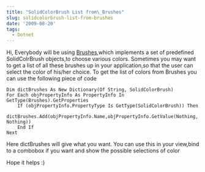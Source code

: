 ```yaml
---
title: "SolidColorBrush List from\_Brushes"
slug: solidcolorbrush-list-from-brushes
date: '2009-08-20'
tags:
  - Dotnet
---
```

Hi, Everybody will be using [Brushes](http://msdn.microsoft.com/en-us/library/system.windows.media.brushes.aspx),which implements a set of predefined SolidColrBrush objects,to choose various colors. Sometimes you may want to get a list of all these brushes up in your application,so that the user can select the color of his/her choice. To get the list of colors from Brushes you can use the following piece of code

```vbnet
Dim dictBrushes As New Dictionary(Of String, SolidColorBrush)
For Each objPropertyInfo As PropertyInfo In GetType(Brushes).GetProperties
	If (objPropertyInfo.PropertyType Is GetType(SolidColorBrush)) Then
 		dictBrushes.Add(objPropertyInfo.Name,objPropertyInfo.GetValue(Nothing, Nothing)) 
	End If 
Next

```

Here dictBrushes will give what you want. You can use this in your view,bind to a combobox if you want and show the possible selections of color

Hope it helps :)
